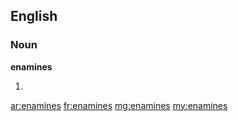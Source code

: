 ==English==

===Noun===
'''enamines'''

# {{plural of|[[enamine]]}}

[[ar:enamines]]
[[fr:enamines]]
[[mg:enamines]]
[[my:enamines]]